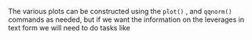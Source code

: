 The various plots can be constructed using the `plot()` , and
`qqnorm()` commands as needed, but if we want the information on
the leverages in text form we will need to do tasks like 

